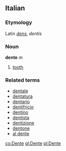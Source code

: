 ==Italian==
===Etymology===
Latin ''[[dens]]'', ''dentis''
===Noun===
'''dente''' ''m''

# [[tooth]]

===Related terms===
*[[dentale]]
*[[dentatura]]
*[[dentario]]
*[[dentifricio]]
*[[dentino]]
*[[dentista]]
*[[dentizione]]
*[[dentone]]
*[[al dente]]

[[co:Dente]]
[[gl:Dente]]
[[pl:Dente]]